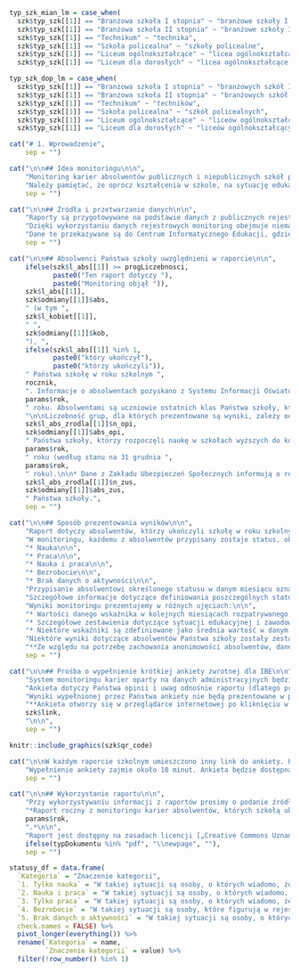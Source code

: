 ```r
typ_szk_mian_lm = case_when(
  szk$typ_szk[[1]] == "Branżowa szkoła I stopnia" ~ "branżowe szkoły I stopnia", 
  szk$typ_szk[[1]] == "Branżowa szkoła II stopnia" ~ "branżowe szkoły II stopnia",
  szk$typ_szk[[1]] == "Technikum" ~ "technika",
  szk$typ_szk[[1]] == "Szkoła policealna" ~ "szkoły policealne",
  szk$typ_szk[[1]] == "Liceum ogólnokształcące" ~ "licea ogólnokształcące dla młodzieży",
  szk$typ_szk[[1]] == "Liceum dla dorosłych" ~ "licea ogólnokształcące dla dorosłych")

typ_szk_dop_lm = case_when(
  szk$typ_szk[[1]] == "Branżowa szkoła I stopnia" ~ "branżowych szkół I stopnia", 
  szk$typ_szk[[1]] == "Branżowa szkoła II stopnia" ~ "branżowych szkół II stopnia",
  szk$typ_szk[[1]] == "Technikum" ~ "techników",
  szk$typ_szk[[1]] == "Szkoła policealna" ~ "szkół policealnych",
  szk$typ_szk[[1]] == "Liceum ogólnokształcące" ~ "liceów ogólnokształcących dla młodzieży",
  szk$typ_szk[[1]] == "Liceum dla dorosłych" ~ "liceów ogólnokształcących dla dorosłych")

cat("# 1. Wprowadzenie",
    sep = "")
```

```r
cat("\n\n## Idea monitoringu\n\n",
    "Monitoring karier absolwentów publicznych i niepublicznych szkół ponadpodstawowych („Monitoring karier absolwentów”) to zadanie powierzone ministrowi właściwemu do spraw oświaty w ustawie [Prawo oświatowe^[Art. 26b.1]](http://isap.sejm.gov.pl/isap.nsf/download.xsp/WDU20210000619/O/D20210619.pdf). Analogiczne rozwiązania funkcjonują od kilku lat w szkolnictwie wyższym. Celem monitoringu jest dostarczanie informacji na temat przebiegu karier absolwentów na potrzeby prowadzenia polityki oświatowej państwa na poziomie krajowym, regionalnym i lokalnym. Wiarygodne i dostarczane cyklicznie statystyki opisujące przebieg karier edukacyjno-zawodowych absolwentów szkół ponadpodstawowych w Polsce mają pomóc w dostosowywaniu kierunków i treści kształcenia do wymogów rynku pracy. Raporty, takie jak ten, są opracowywane dla poszczególnych szkół, żeby pomóc im w monitorowaniu losów kolejnych roczników absolwentów i uzyskiwaniu w ten sposób informacji pomocnych w kształtowaniu oferty oraz podnoszeniu jakości kształcenia. Informacje zawarte w raportach mogą być użyteczne również dla instytucji rynku pracy i pracodawców, a także pomóc uczniom w wyborze kierunku kształcenia.\n\n",
    "Należy pamiętać, że oprócz kształcenia w szkole, na sytuację edukacyjną i zawodową absolwentów wpływa wiele innych uwarunkowań, jak m.in. sytuacja na lokalnym rynku pracy, oferta edukacyjna i jej dostępność, jak również uwarunkowania rodzinne i osobiste. Ponadto dane, na podstawie których są sporządzane raporty, nie odzwierciedlają w pełni aktywności absolwentów, nie uwzględniają na przykład pracy za granicą ani dalszej edukacji za granicą. Nie obejmują również pracy podejmowanej na umowy o dzieło lub na zlecenie, ani pracy w szarej strefie. Dlatego informacji o losach absolwentów nie można, bez uwzględnienia dodatkowego kontekstu, traktować jako miary efektywności poszczególnych szkół.",
    sep = "")
```

```r
cat("\n\n## Źródła i przetwarzanie danych\n\n",
    "Raporty są przygotowywane na podstawie danych z publicznych rejestrów. Monitoring opiera się na danych dotyczących nauki w szkołach ponadpodstawowych (dane Centrum Informatycznego Edukacji) oraz na studiach (dane Ośrodka Przetwarzania Informacji), uzyskiwania dyplomów i świadectw (dane Okręgowych Komisji Egzaminacyjnych) oraz aktywności na rynku pracy (dane Zakładu Ubezpieczeń Społecznych).\n\n",
    "Dzięki wykorzystaniu danych rejestrowych monitoring obejmuje niemal całą populację absolwentów.\n\n",
    "Dane te przekazywane są do Centrum Informatycznego Edukacji, gdzie są przetwarzane, łączone i anonimizowane, a następnie przekazywane do Instytutu Badań Edukacyjnych. Eksperci Instytutu opracowują wyniki monitoringu karier absolwentów, w szczególności w formie raportu krajowego, raportów wojewódzkich i branżowych oraz raportów dla szkół, takich jak ten, który mają Państwo przed sobą.",
    sep = "")
```

```r
cat("\n\n## Absolwenci Państwa szkoły uwzględnieni w raporcie\n\n",
    ifelse(szk$l_abs[[1]] >= progLiczebnosci,
           paste0("Ten raport dotyczy "),
           paste0("Monitoring objął ")),
    szk$l_abs[[1]],
    szk$odmiany[[1]]$abs,
    " (w tym ",
    szk$l_kobiet[[1]],
    " ",
    szk$odmiany[[1]]$kob,
    "), ",
    ifelse(szk$l_abs[[1]] %in% 1,
           paste0("który ukończył"),
           paste0("którzy ukończyli")),
    " Państwa szkołę w roku szkolnym ",
    rocznik,
    ". Informacje o absolwentach pozyskano z Systemu Informacji Oświatowej według stanu bazy na 15 marca ",
    params$rok,
    " roku. Absolwentami są uczniowie ostatnich klas Państwa szkoły, którym w SIO zakończono przypisanie do oddziału wybierając status „Ukończył szkołę”. Ze względu na zapewnienie kompletności danych w kolejnych raportach, ważne jest nadawanie przez szkoły takiego statusu absolwentom do końca roku kalendarzowego, w którym zakończyli naukę.",
    "\n\nLiczebność grup, dla których prezentowane są wyniki, zależy od dostępności informacji o Państwa absolwentach w poszczególnych rejestrach.\n\n* Ośrodek Przetwarzania Informacji przekazał dane dotyczące ",
    szk$l_abs_zrodla[[1]]$n_opi,
    szk$odmiany[[1]]$abs_opi,
    " Państwa szkoły, którzy rozpoczęli naukę w szkołach wyższych do końca grudnia ", 
    params$rok,
    " roku (według stanu na 31 grudnia ",
    params$rok,
    " roku).\n\n* Dane z Zakładu Ubezpieczeń Społecznych informują o rejestrowanej przez ZUS aktywności zawodowej ",
    szk$l_abs_zrodla[[1]]$n_zus,
    szk$odmiany[[1]]$abs_zus,
    " Państwa szkoły.",
    sep = "")
```

```r
cat("\n\n## Sposób prezentowania wyników\n\n",
    "Raport dotyczy absolwentów, którzy ukończyli szkołę w roku szkolnym 2022/2023. W dalszej części raportu nazywamy ich „absolwentami z rocznika 2022/2023”. Okres monitoringu, jakim zostali oni objęci, to półrocze po zakończeniu nauki, czyli okres lipiec - grudzień 2023.\n\n",
    "W monitoringu, każdemu z absolwentów przypisany zostaje status, określający jego sytuację edukacyjną zawodową. W tegorocznej edycji raportów szkolnych, absolwentowi mógł zostać przypisany jeden z następujących statusów:\n\n",
    "* Nauka\n\n",
    "* Praca\n\n",
    "* Nauka i praca\n\n",
    "* Bezrobocie\n\n",
    "* Brak danych o aktywności\n\n",
    "Przypisanie absolwentowi określonego statusu w danym miesiącu oznacza, że przynajmniej przez jeden dzień w tym miesiącu miał taki status.\n\n",
    "Szczegółowe informacje dotyczące definiowania poszczególnych statusów edukacyjno-zawodowych w monitoringu losów absolwentów i sposobu ich przypisywania absolwentom, w tym istotne informacje o ograniczeniach danych rejestrowych, znajdują się w rozdziale 2. Ścieżki edukacyjno-zawodowe.\n\n",
    "Wyniki monitoringu prezentujemy w różnych ujęciach:\n\n",
    "* Wartości danego wskaźnika w kolejnych miesiącach rozpatrywanego okresu pozwalają śledzić jak zmieniała się sytuacja edukacyjna i zawodowa absolwentów. W przypadku wskaźników odnoszących się do sytuacji edukacyjnej i zawodowej jest to okres od stycznia do grudnia ", params$rok, " roku.\n\n",
    "* Szczegółowe zestawienia dotyczące sytuacji edukacyjnej i zawodowej absolwentów odnoszą się do ich sytuacji w grudniu ", params$rok, " roku, co pozwala na uwzględnienie m.in. kontynuowania przez część absolwentów nauki na studiach.\n\n",
    "* Niektóre wskaźniki są zdefiniowane jako średnia wartość w danym okresie (przychód uzyskiwany z pracy) lub okres, w którym absolwent miał określony status (praca, zarejestrowane bezrobocie). Takie wskaźniki obliczyliśmy dla okresu od września do grudnia ", params$rok, " roku. Wrzesień jest pierwszym miesiącem, w którym absolwenci formalnie nie byli już uczniami Państwa szkoły, a grudzień ostatnim, dla którego w momencie sporządzania tego raportu dysponujemy kompletnymi danymi o absolwentach figurujących w rejestrach.\n\n",
    "Niektóre wyniki dotyczące absolwentów Państwa szkoły zostały zestawione z wynikami dotyczącymi grupy odniesienia. Grupę odniesienia stanowią absolwenci, którzy ukończyli inne ", typ_szk_mian_lm, " – niezależnie od tego czy były to szkoły publiczne czy niepubliczne i jaki podmiot był ich organem prowadzącym. W rozdziale „Ścieżki edukacyjno-zawodowe” grupa odniesienia jest dynamiczna: dobierana z najmniejszego obszaru – powiatu, podregionu^[Informacje nt. administracyjnego podziału Polski na podregiony (jednostki NUTS 3) są dostępne na stronie: https://stat.gov.pl/statystyka-regionalna/jednostki-terytorialne/klasyfikacja-nuts/klasyfikacja-nuts-w-polsce/], województwa lub kraju – w którym jest łącznie co najmniej 10 absolwentów co najmniej 3 ", typ_szk_dop_lm, " innych^[Absolwenci Państwa szkoły są wykluczani z grupy odniesienia, ponieważ w niektórych przypadkach ich sytuacja mogłaby w dużym stopniu rzutować na wyniki dotyczące tej grupy.] niż Państwa szkoła. Zasada ta chroni anonimowość absolwentów, a także uniemożliwia przypisanie wyników dotyczących grupy odniesienia do konkretnej szkoły. Absolwenci Państwa szkoły mogą być zestawiani z różnymi grupami odniesienia, w zależności od tego, czy prezentowane są wyniki dla ogółu absolwentów, czy w podziale ze względu na wyuczony zawód^[Na przykład dla ogółu absolwentów szkoły, której dotyczy raport, grupę odniesienia mogą stanowić absolwenci pozostałych ", typ_szk_dop_lm, " z danego powiatu, ale dla absolwentów wykształconych w danym zawodzie grupa odniesienia z poziomu powiatu mogłaby nie spełniać wymogów dotyczących liczebności. W takiej sytuacji zostałaby dobrana z poziomu podregionu, województwa lub kraju - w zależności od tego na ile powszechne jest kształcenie w danym zawodzie.].\n\n",
    "**Ze względu na potrzebę zachowania anonimowości absolwentów, dane dla grup liczących poniżej 10 osób nie są prezentowane również w przypadku absolwentów Państwa szkoły.** W celu zachowania czytelności, na wykresach nie są umieszczane wartości etykiet poniżej 6%.\n\n",
    sep = "")
```

```r
cat("\n\n## Prośba o wypełnienie krótkiej ankiety zwrotnej dla IBE\n\n",
    "System monitoringu karier oparty na danych administracyjnych będzie rozwijany w kolejnych latach. W dalszym dostosowywaniu go do potrzeb szkół bardzo przydatne będą Państwa opinie. Dlatego będziemy wdzięczni za wypełnienie kolejnej ankiety on-line przygotowanej przez Instytut Badań Edukacyjnych, który jest odpowiedzialny za opracowanie wyników monitoringu.\n\n",
    "Ankieta dotyczy Państwa opinii i uwag odnośnie raportu (dlatego przed wypełnieniem ankiety prosimy się z nim zapoznać), potrzeb dotyczących monitorowania losów absolwentów oraz wykorzystania wyników.\n\n",
    "Wyniki wypełnionej przez Państwa ankiety nie będą prezentowane w powiązaniu z konkretnymi szkołami.\n\n",
    "**Ankieta otworzy się w przeglądarce internetowej po kliknięciu w link:**\n\n",
    szk$link,
    "\n\n",
    sep = "")
```
```r
knitr::include_graphics(szk$qr_code)
```
```r
cat("\n\nW każdym raporcie szkolnym umieszczono inny link do ankiety. Po wypełnieniu, ankieta nie będzie już dla Państwa dostępna. W przypadku prośby o podanie kodu dostępu prosimy wpisać następujący ciąg znaków: ", szk$token, "\n\n",
    "Wypełnienie ankiety zajmie około 10 minut. Ankieta będzie dostępna do grudnia 2024 roku.",
    sep = "")
```

```r
cat("\n\n## Wykorzystanie raportu\n\n",
    "Przy wykorzystywaniu informacji z raportów prosimy o podanie źródła:\n\n",
    "*Raport roczny z monitoringu karier absolwentów, których szkołą ukończoną w ", params$rok + 1, " roku była ", szk$dane_szkoly[[1]]$nazwa, ". Monitoring na podstawie danych rejestrowych. Warszawa: Instytut Badań Edukacyjnych, ",
    params$rok,
    ".*\n\n",
    "Raport jest dostępny na zasadach licencji [„Creative Commons Uznanie autorstwa-Użycie niekomercyjne-Na tych samych warunkach 4.0 Międzynarodowe”](https://creativecommons.org/licenses/by-nc-sa/4.0/deed.pl).\n\n",
    ifelse(typDokumentu %in% "pdf", "\\newpage", ""),
    sep = "")
```

```r
statusy_df = data.frame(
  `Kategoria` = "Znaczenie kategorii",
  `1. Tylko nauka` = "W takiej sytuacji są osoby, o których wiadomo, że odbywają edukację formalną w Polsce i jednocześnie figurują w rejestrze ZUS z tytułu innego niż aktualne wykonywanie pracy („innym tytułem” może być w szczególności status osoby bezrobotnej, przebywanie na urlopie macierzyńskim lub wychowawczym) lub nie figurują w rejestrze ZUS z żadnego tytułu, w związku z tym ich sytuacja zawodowa nie jest znana. Nie jest wykluczone, że pracują za granicą u zagranicznego pracodawcy lub korzystając z ubezpieczenia w innym systemie niż ZUS (np. KRUS) albo na podstawie umowy o dzieło lub (jeżeli mają nie więcej niż 26 lat) umowy zlecenia, a także że wykonują działalność nierejestrową lub pracę „na czarno”.",
  `2. Nauka i praca` = "W takiej sytuacji są osoby, o których wiadomo, że odbywają edukację formalną w Polsce, a zarazem figurują w rejestrze ZUS z tytułu aktualnego wykonywania pracy etatowej, prowadzenia indywidualnej działalności gospodarczej albo – ale tylko, jeśli mają więcej niż 26 lat – umowy zlecenia. Nie jest natomiast uwzględniona praca za granicą u zagranicznego pracodawcy, praca związana z korzystaniem z ubezpieczenia w innym systemie niż ZUS (np. KRUS), praca na podstawie umowy o dzieło, praca na podstawie umowy zlecenia w przypadku osób, które mają nie więcej niż 26 lat, działalność nierejestrowa ani praca („na czarno”).",
  `3. Tylko praca` = "W takiej sytuacji są osoby, o których wiadomo, że nie odbywają edukacji formalnej w Polsce (ale być może uczą się w innym kraju), a zarazem figurują w rejestrze ZUS z tytułu aktualnego wykonywania pracy etatowej, umowy zlecenia lub prowadzenia indywidualnej działalności gospodarczej. Nie jest natomiast uwzględniona praca za granicą u zagranicznego pracodawcy, praca związana z korzystaniem z ubezpieczenia w innym systemie niż ZUS (np. KRUS), praca na podstawie umowy o dzieło, działalność nierejestrowa ani praca „na czarno”.",
  `4. Bezrobocie` = "W takiej sytuacji są osoby, które figurują w rejestrze ZUS z tytułu zarejestrowania w powiatowym urzędzie pracy jako bezrobotne - z wyjątkiem osób, które jednocześnie odbywają naukę formalną w Polsce. Absolwentom łączącym status osoby bezrobotnej z odbywaniem edukacji (co jest możliwe w przypadku nauki w szkole dla dorosłych, branżowej szkole II stopnia lub szkole policealnej a także studiowania na studiach niestacjonarnych) przypisywany jest status „Tylko nauka”. Nie jest wykluczone, że osoby zarejestrowane jako bezrobotne wykonują pracę nierejestrową na podstawie umowy o dzieło lub pracę „na czarno”.",
  `5. Brak danych o aktywności` = "W takiej sytuacji są osoby, o których wiadomo, że nie odbywają edukacji formalnej w Polsce (ale być może uczą się w innym kraju), a zarazem nie figurują w rejestrze ZUS z żadnego tytułu, w związku z tym ich sytuacja zawodowa nie jest znana. Nie jest wykluczone, że pracują za granicą u zagranicznego pracodawcy lub korzystając z ubezpieczenia w innym systemie niż ZUS (np. KRUS) albo na podstawie umowy o dzieło (jeżeli nie są zarejestrowane jako bezrobotne), że wykonują pracę nierejestrową lub pracę „na czarno”.",
  check.names = FALSE) %>% 
  pivot_longer(everything()) %>% 
  rename(`Kategoria` = name,
         `Znaczenie kategorii` = value) %>% 
  filter(!row_number() %in% 1)
```
